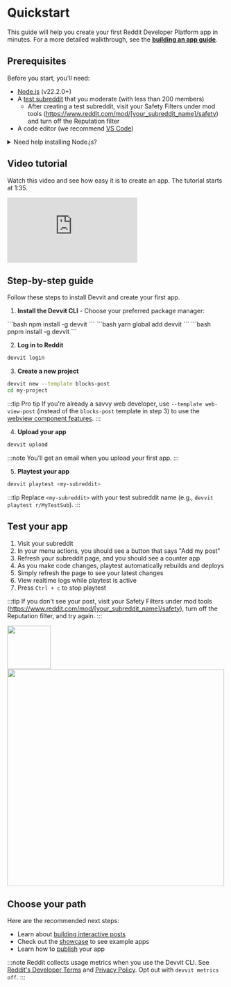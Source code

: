 
# Quickstart

This guide will help you create your first Reddit Developer Platform app in minutes. For a more detailed walkthrough, see the [**building an app guide**](dev_guide).

## Prerequisites

Before you start, you'll need:

- [Node.js](https://nodejs.org/) (v22.2.0+)
- A [test subreddit](https://mods.reddithelp.com/hc/en-us/articles/360001766991-How-to-create-a-subreddit) that you moderate (with less than 200 members)
  - After creating a test subreddit, visit your Safety Filters under mod tools (https://www.reddit.com/mod/[your_subreddit_name]/safety) and turn off the Reputation filter
- A code editor (we recommend [VS Code](https://code.visualstudio.com/))

<details>
  <summary>Need help installing Node.js?</summary>
  <div>
    <div>
    You'll need Node.js to work with TypeScript and Devvit. Here are two ways to install it:

**Option 1: Using nvm (Recommended)**

[nvm](https://github.com/nvm-sh/nvm#installing-and-updating) lets you easily manage multiple Node.js versions.

For macOS/Linux:

```bash
# 1. Install nvm
curl -o- https://raw.githubusercontent.com/nvm-sh/nvm/v0.39.6/install.sh | bash

# 2. Close and reopen terminal

# 3. Install Node.js
nvm install node
```

For Windows:

1. Install [nvm-windows](https://github.com/coreybutler/nvm-windows)
2. Restart terminal
3. Run `nvm install node`

**Option 2: Direct Installation**

1. Download from [Node.js website](https://nodejs.org)
2. Run the installer

:::caution
Direct installation may cause permissions issues. We recommend using nvm instead.
:::

**Verify Installation**

```bash
node --version
npm --version
```

</div>
    <br/>
  </div>
</details>

## Video tutorial

Watch this video and see how easy it is to create an app. The tutorial starts at 1:35.

<iframe
  width="xxx"
  height="xxx"
  src="https://www.youtube.com/embed/BHtTIInycgg"
  title="Getting started with Reddit&#39;s Developer Platform"
  frameborder="0"
  allow="accelerometer; autoplay; clipboard-write; encrypted-media; gyroscope; picture-in-picture; web-share"
  referrerpolicy="strict-origin-when-cross-origin"
  allowfullscreen
></iframe>

## Step-by-step guide

Follow these steps to install Devvit and create your first app.

1. **Install the Devvit CLI** - Choose your preferred package manager:

<Tabs>
  <TabItem value="npm" label="npm" default>
    ```bash npm install -g devvit ```
  </TabItem>
  <TabItem value="yarn" label="Yarn">
    ```bash yarn global add devvit ```
  </TabItem>
  <TabItem value="pnpm" label="pnpm" default>
    ```bash pnpm install -g devvit ```
  </TabItem>
</Tabs>

2. **Log in to Reddit**

```bash
devvit login
```

3. **Create a new project**

```bash
devvit new --template blocks-post
cd my-project
```

:::tip Pro tip
If you're already a savvy web developer, use `--template web-view-post` (instead of the `blocks-post` template in step 3) to use the [webview component features](webviews.md).
:::

4. **Upload your app**

```bash
devvit upload
```

:::note
You'll get an email when you upload your first app.
:::

5. **Playtest your app**

```bash
devvit playtest <my-subreddit>
```

:::tip
Replace `<my-subreddit>` with your test subreddit name (e.g., `devvit playtest r/MyTestSub`).
:::

## Test your app

1. Visit your subreddit
2. In your menu actions, you should see a button that says "Add my post"
3. Refresh your subreddit page, and you should see a counter app
4. As you make code changes, playtest automatically rebuilds and deploys
5. Simply refresh the page to see your latest changes
6. View realtime logs while playtest is active
7. Press `Ctrl + c` to stop playtest

:::tip
If you don't see your post, visit your Safety Filters under mod tools (https://www.reddit.com/mod/[your_subreddit_name]/safety), turn off the Reputation filter, and try again.
:::

<img src={BlocksMenu} width="100" />
<img src={BlocksPost} width="500" />

## Choose your path

Here are the recommended next steps:

- Learn about [building interactive posts](./interactive_posts.md)
- Check out the [showcase](/docs/showcase/apps.mdx) to see example apps
- Learn how to [publish](./publishing.md) your app

:::note
Reddit collects usage metrics when you use the Devvit CLI. See
[Reddit's Developer Terms](https://www.redditinc.com/policies/developer-terms) and
[Privacy Policy](https://www.reddit.com/policies/privacy-policy). Opt out with `devvit metrics off`.
:::

